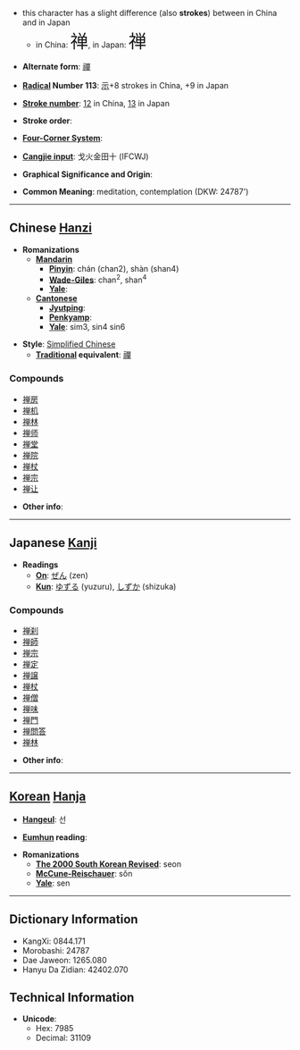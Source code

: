 *this character has a slight difference (also '''strokes''') between in China and in Japan
**in China: <font size="6"><font lang="zh">禅</font></font>, in Japan: <font size="6"><font lang="ja">禅</font></font>

* '''Alternate form''': [[禪]]

* '''[[Wiktionary:Chinese radical index| Radical]] Number 113''': [[Wiktionary:Chinese radical index 示|示]]+8 strokes in China, +9 in Japan

* '''[[Wiktionary:Chinese total strokes index|Stroke number]]''': [[Wiktionary:Chinese total strokes index 12|12]] in China, [[Wiktionary:Chinese total strokes index 13|13]] in Japan

* '''Stroke order''': 

* '''[[Wiktionary:Chinese four corner index|Four-Corner System]]''': 

* '''[[Wiktionary:Chinese Cangjie index|Cangjie input]]''': 戈火金田十 (IFCWJ)

* '''Graphical Significance and Origin''': 

* '''Common Meaning''': meditation, contemplation (DKW: 24787')

----

== Chinese [[Hanzi]] ==

* '''Romanizations'''
** '''[[Mandarin]]'''
*** '''[[Pinyin]]''': chán (chan2), shàn (shan4)
*** '''[[Wade-Giles]]''': chan<sup>2</sup>, shan<sup>4</sup>
*** '''[[Yale]]''': 
** '''[[Cantonese]]'''
*** '''[[Jyutping]]''':
*** '''[[Penkyamp]]''': 
*** '''[[Yale]]''': sim3, sin4 sin6

* '''Style''': [[Simplified Chinese]] 
** '''[[Traditional Chinese|Traditional]] equivalent''': [[禪]]

===Compounds===
*[[禅房]]
*[[禅机]]
*[[禅林]]
*[[禅师]]
*[[禅堂]]
*[[禅院]]
*[[禅杖]]
*[[禅宗]]
*[[禅让]]

* '''Other info''': 

----

== Japanese [[Kanji]] ==

* '''Readings'''
** '''[[On]]''': [[ぜん]] (zen)
** '''[[Kun]]''': [[ゆずる]] (yuzuru), [[しずか]] (shizuka)

===Compounds===
*[[禅刹]]
*[[禅師]]
*[[禅宗]]
*[[禅定]]
*[[禅譲]]
*[[禅杖]]
*[[禅僧]]
*[[禅味]]
*[[禅門]]
*[[禅問答]]
*[[禅林]]

* '''Other info''':  

----

== [[Korean]] [[Hanja]] ==

* '''[[Hangeul]]''': 선

* '''[[Eumhun]] reading''': 

* '''Romanizations'''
** '''[[The 2000 South Korean Revised Romanization|The 2000 South Korean Revised]]''': seon
** '''[[McCune-Reischauer]]''': sŏn
** '''[[Yale]]''': sen

----

== Dictionary Information ==

* KangXi: 0844.171
* Morobashi: 24787
* Dae Jaweon: 1265.080
* Hanyu Da Zidian: 42402.070

== Technical Information ==

* '''Unicode''':
** Hex: 7985
** Decimal: 31109
